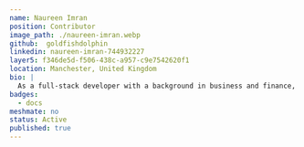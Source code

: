 ---
name: Naureen Imran
position: Contributor
image_path: ./naureen-imran.webp
github:  goldfishdolphin
linkedin: naureen-imran-744932227
layer5: f346de5d-f506-438c-a957-c9e7542620f1
location: Manchester, United Kingdom
bio: |
  As a full-stack developer with a background in business and finance, I have been seeking a career change that aligns with my passion for technology and community engagement. To pursue this goal, I completed two bootcamps that expanded my skillset and inspired me to contribute to open source projects, specifically Meshery. Through these contributions, I hope to both improve the project and share my experiences with others in the open source community.
badges: 
  - docs
meshmate: no
status: Active
published: true
---
